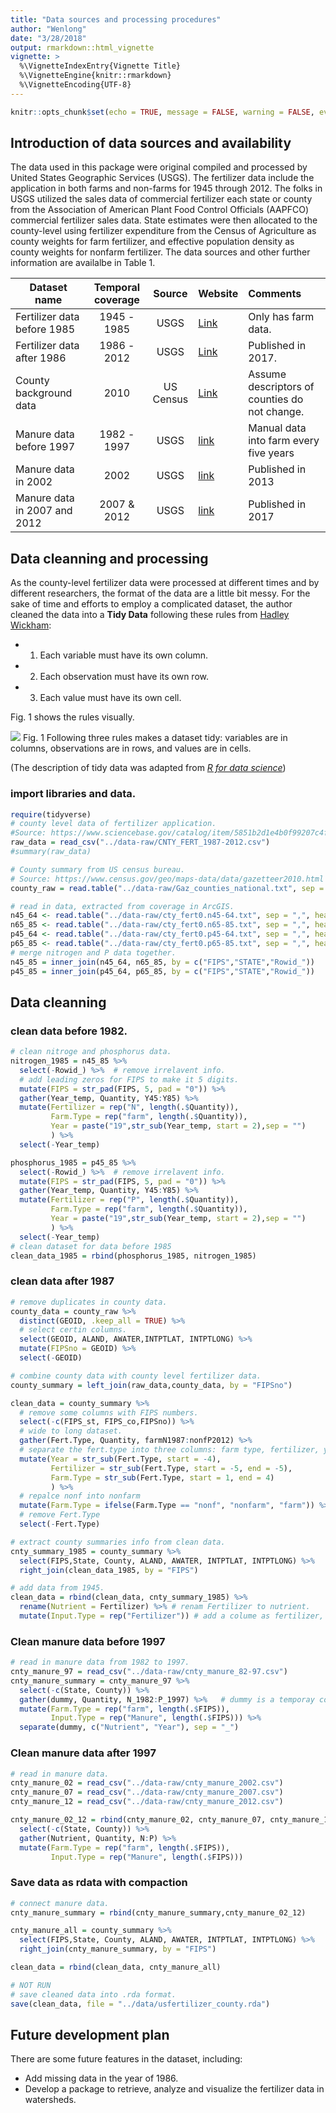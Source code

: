```yaml
---
title: "Data sources and processing procedures"
author: "Wenlong"
date: "3/28/2018"
output: rmarkdown::html_vignette
vignette: >
  %\VignetteIndexEntry{Vignette Title}
  %\VignetteEngine{knitr::rmarkdown}
  %\VignetteEncoding{UTF-8}
---
```


```r
knitr::opts_chunk$set(echo = TRUE, message = FALSE, warning = FALSE, eval = FALSE)
```
## Introduction of data sources and availability
The data used in this package were original compiled and processed by United States Geographic Services (USGS).  The fertilizer data include the application in both farms and non-farms for 1945 through 2012.  The folks in USGS utilized the sales data of commercial fertilizer each state or county from the Association of American Plant Food Control Officials (AAPFCO) commercial fertilizer sales data. State estimates were then allocated to the county-level using fertilizer expenditure from the Census of Agriculture as county weights for farm fertilizer, and effective population density as county weights for nonfarm fertilizer.  The data sources and other further information are availalbe in Table 1.

|Dataset name                 | Temporal coverage| Source| Website  | Comments |
|-------------------|:-------------:|:---------:| ---------|:--------------------|
|Fertilizer data before 1985 | 1945 - 1985    | USGS     | [Link](https://pubs.er.usgs.gov/publication/ofr90130) |Only has farm data.|
|Fertilizer data after 1986  | 1986 - 2012    | USGS     | [Link](https://www.sciencebase.gov/catalog/item/5851b2d1e4b0f99207c4f238) |Published in 2017.|
|County background data      |  2010          | US Census| [Link](https://www.census.gov/geo/maps-data/data/gazetteer2010.html) |Assume descriptors of counties do not change.|
|Manure data before 1997     | 1982 - 1997    | USGS     | [link](https://pubs.usgs.gov/sir/2006/5012/) | Manual data into farm every five years |
|Manure data in 2002         |  2002          | USGS     | [link](https://pubs.usgs.gov/of/2013/1065/) | Published in 2013  |
|Manure data in 2007 and 2012|  2007 & 2012   | USGS     | [link](https://www.sciencebase.gov/catalog/item/581ced4ee4b08da350d52303) | Published in 2017  |



## Data cleanning and processing

As the county-level fertilizer data were processed at different times and by different researchers, the format of the data are a little bit messy.  For the sake of time and efforts to employ a complicated dataset, the author cleaned the data into a __Tidy Data__ following these rules from [Hadley Wickham](http://r4ds.had.co.nz/tidy-data.html):

* 1. Each variable must have its own column.
* 2. Each observation must have its own row.
* 3. Each value must have its own cell.

Fig. 1 shows the rules visually.  

![](http://r4ds.had.co.nz/images/tidy-1.png)
Fig. 1 Following three rules makes a dataset tidy: variables are in columns, observations are in rows, and values are in cells.

(The description of tidy data was adapted from [_R for data science_](http://r4ds.had.co.nz/))


### import libraries and data.

```r
require(tidyverse)
# county level data of fertilizer application.  
#Source: https://www.sciencebase.gov/catalog/item/5851b2d1e4b0f99207c4f238
raw_data = read_csv("../data-raw/CNTY_FERT_1987-2012.csv")
#summary(raw_data)

# County summary from US census bureau.
# Source: https://www.census.gov/geo/maps-data/data/gazetteer2010.html
county_raw = read.table("../data-raw/Gaz_counties_national.txt", sep = "\t", header=TRUE)

# read in data, extracted from coverage in ArcGIS.
n45_64 <- read.table("../data-raw/cty_fert0.n45-64.txt", sep = ",", header = T)
n65_85 <- read.table("../data-raw/cty_fert0.n65-85.txt", sep = ",", header = T)
p45_64 <- read.table("../data-raw/cty_fert0.p45-64.txt", sep = ",", header = T)
p65_85 <- read.table("../data-raw/cty_fert0.p65-85.txt", sep = ",", header = T)
# merge nitrogen and P data together.
n45_85 = inner_join(n45_64, n65_85, by = c("FIPS","STATE","Rowid_"))
p45_85 = inner_join(p45_64, p65_85, by = c("FIPS","STATE","Rowid_"))

```

## Data cleanning

### clean data before 1982.

```r
# clean nitroge and phosphorus data.
nitrogen_1985 = n45_85 %>% 
  select(-Rowid_) %>%  # remove irrelavent info.
  # add leading zeros for FIPS to make it 5 digits.
  mutate(FIPS = str_pad(FIPS, 5, pad = "0")) %>% 
  gather(Year_temp, Quantity, Y45:Y85) %>% 
  mutate(Fertilizer = rep("N", length(.$Quantity)),
         Farm.Type = rep("farm", length(.$Quantity)),
         Year = paste("19",str_sub(Year_temp, start = 2),sep = "")
         ) %>% 
  select(-Year_temp)

phosphorus_1985 = p45_85 %>% 
  select(-Rowid_) %>%  # remove irrelavent info.
  mutate(FIPS = str_pad(FIPS, 5, pad = "0")) %>% 
  gather(Year_temp, Quantity, Y45:Y85) %>% 
  mutate(Fertilizer = rep("P", length(.$Quantity)),
         Farm.Type = rep("farm", length(.$Quantity)),
         Year = paste("19",str_sub(Year_temp, start = 2),sep = "")
         ) %>% 
  select(-Year_temp)
# clean dataset for data before 1985
clean_data_1985 = rbind(phosphorus_1985, nitrogen_1985)
```

### clean data after 1987

```r
# remove duplicates in county data.
county_data = county_raw %>%
  distinct(GEOID, .keep_all = TRUE) %>%
  # select certin columns.
  select(GEOID, ALAND, AWATER,INTPTLAT, INTPTLONG) %>%
  mutate(FIPSno = GEOID) %>%
  select(-GEOID)

# combine county data with county level fertilizer data.
county_summary = left_join(raw_data,county_data, by = "FIPSno")

clean_data = county_summary %>%
  # remove some columns with FIPS numbers.
  select(-c(FIPS_st, FIPS_co,FIPSno)) %>%
  # wide to long dataset.
  gather(Fert.Type, Quantity, farmN1987:nonfP2012) %>%
  # separate the fert.type into three columns: farm type, fertilizer, year.
  mutate(Year = str_sub(Fert.Type, start = -4), 
         Fertilizer = str_sub(Fert.Type, start = -5, end = -5),
         Farm.Type = str_sub(Fert.Type, start = 1, end = 4)
         ) %>%
  # repalce nonf into nonfarm
  mutate(Farm.Type = ifelse(Farm.Type == "nonf", "nonfarm", "farm")) %>%
  # remove Fert.Type
  select(-Fert.Type)

# extract county summaries info from clean data.
cnty_summary_1985 = county_summary %>% 
  select(FIPS,State, County, ALAND, AWATER, INTPTLAT, INTPTLONG) %>% 
  right_join(clean_data_1985, by = "FIPS") 

# add data from 1945. 
clean_data = rbind(clean_data, cnty_summary_1985) %>% 
  rename(Nutrient = Fertilizer) %>% # renam Fertilizer to nutrient.
  mutate(Input.Type = rep("Fertilizer")) # add a colume as fertilizer, compared with Manure.
```

### Clean manure data before 1997

```r
# read in manure data from 1982 to 1997.
cnty_manure_97 = read_csv("../data-raw/cnty_manure_82-97.csv")
cnty_manure_summary = cnty_manure_97 %>% 
  select(-c(State, County)) %>% 
  gather(dummy, Quantity, N_1982:P_1997) %>%   # dummy is a temporay column.
  mutate(Farm.Type = rep("farm", length(.$FIPS)),
         Input.Type = rep("Manure", length(.$FIPS))) %>% 
  separate(dummy, c("Nutrient", "Year"), sep = "_")
```

### Clean manure data after 1997

```r
# read in manure data.
cnty_manure_02 = read_csv("../data-raw/cnty_manure_2002.csv")
cnty_manure_07 = read_csv("../data-raw/cnty_manure_2007.csv")
cnty_manure_12 = read_csv("../data-raw/cnty_manure_2012.csv")

cnty_manure_02_12 = rbind(cnty_manure_02, cnty_manure_07, cnty_manure_12) %>% 
  select(-c(State, County)) %>% 
  gather(Nutrient, Quantity, N:P) %>% 
  mutate(Farm.Type = rep("farm", length(.$FIPS)),
         Input.Type = rep("Manure", length(.$FIPS)))
```

### Save data as rdata with compaction


```r

# connect manure data.
cnty_manure_summary = rbind(cnty_manure_summary,cnty_manure_02_12)

cnty_manure_all = county_summary %>% 
  select(FIPS,State, County, ALAND, AWATER, INTPTLAT, INTPTLONG) %>% 
  right_join(cnty_manure_summary, by = "FIPS") 

clean_data = rbind(clean_data, cnty_manure_all)

# NOT RUN
# save cleaned data into .rda format.
save(clean_data, file = "../data/usfertilizer_county.rda")
```

## Future development plan

There are some future features in the dataset, including:

* Add missing data in the year of 1986.
* Develop a package to retrieve, analyze and visualize the fertilizer data in watersheds.

